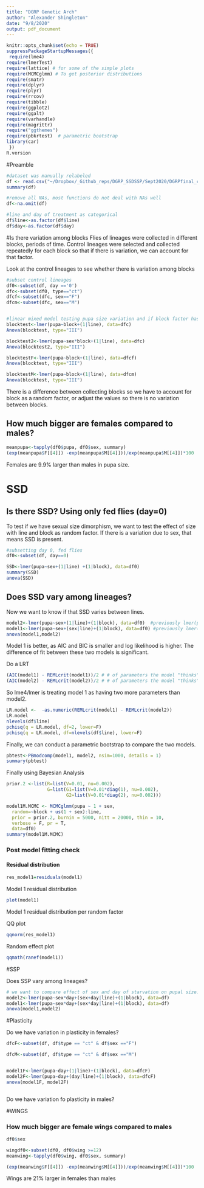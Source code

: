 ```yaml
---
title: "DGRP Genetic Arch"
author: "Alexander Shingleton"
date: "9/8/2020"
output: pdf_document
---
```


```r
knitr::opts_chunk$set(echo = TRUE)
suppressPackageStartupMessages({
 require(lme4)
require(lmerTest)
require(lattice) # for some of the simple plots
require(MCMCglmm) # To get posterior distributions
require(smatr)
require(dplyr)
require(plyr)
require(rrcov)
require(tibble)
require(ggplot2)
require(ggalt)
require(varhandle)
require(magrittr)
require("ggthemes")
require(pbkrtest)  # parametric bootstrap
library(car)
 })
R.version
```




#Preamble
```r
#dataset was manually relabeled
df <- read.csv("~/Dropbox/_Github_reps/DGRP_SSDSSP/Sept2020/DGRPfinal_clean_labels.csv")
summary(df)

#remove all NAs, most functions do not deal with NAs well
df<-na.omit(df)

#line and day of treatment as categorical
df$line<-as.factor(df$line)
df$day<-as.factor(df$day)
```






#Is there variation among blocks
Flies of lineages were collected in different blocks, periods of time. Control lineages were selected and collected repeatedly for each block so that if there is variation, we can account for that factor.

Look at the control lineages to see whether there is variation among blocks

```r
#subset control lineages
df0<-subset(df, day =='0')
dfc<-subset(df0, type=="ct")
dfcf<-subset(dfc, sex=="F")
dfcm<-subset(dfc, sex=="M")


#linear mixed model testing pupa size variation and if block factor has an effect on the variation
blocktest<-lmer(pupa~block+(1|line), data=dfc)
Anova(blocktest, type="III")

blocktest2<-lmer(pupa~sex*block+(1|line), data=dfc)
Anova(blocktest2, type="III")

blocktestF<-lmer(pupa~block+(1|line), data=dfcf)
Anova(blocktest, type="III")

blocktestM<-lmer(pupa~block+(1|line), data=dfcm)
Anova(blocktest, type="III")
```

There is a difference between collecting blocks so we have to account for block as a random factor, or adjust the values so there is no variation between blocks.

## How much bigger are females compared to males?


```r
meanpupa<-tapply(df0$pupa, df0$sex, summary)
(exp(meanpupa$F[[4]]) -exp(meanpupa$M[[4]]))/exp(meanpupa$M[[4]])*100

```

Females are 9.9% larger than males in pupa size.





# SSD

## Is there SSD? Using only fed flies (day=0)
To test if we have sexual size dimorphism, we want to test the effect of size with line and block as random factor. If there is a variation due to sex, that means SSD is present.
```r
#subsetting day 0, fed flies
df0<-subset(df, day==0)

SSD<-lmer(pupa~sex+(1|line) +(1|block), data=df0)
summary(SSD)
anova(SSD)
```

## Does SSD vary among lineages?
Now we want to know if that SSD varies between lines.

```r

model2<-lmer(pupa~sex+(1|line)+(1|block), data=df0)  #previously lmer(pupa~sex+(1|line)+(1|block), data=df0)
model1<-lmer(pupa~sex+(sex|line)+(1|block), data=df0) #previously lmer(pupa~sex+(sex|line)+(1|block), data=df0)
anova(model1,model2)
```
Model 1 is better, as AIC and BIC is smaller and log likelihood is higher. The difference of fit between these two models is significant.

Do a LRT

```r
(AIC(model1) - REMLcrit(model1))/2 # # of parameters the model "thinks" are being estimated
(AIC(model2) - REMLcrit(model2))/2 # # of parameters the model "thinks" are being estimated

```


So lme4/lmer is treating model 1 as having two more parameters than model2.
```r
LR.model <-  -as.numeric(REMLcrit(model1) - REMLcrit(model2))
LR.model
nlevels(df$line)
pchisq(q = LR.model, df=2, lower=F)
pchisq(q = LR.model, df=nlevels(df$line), lower=F)
```
Finally, we can conduct a parametric bootstrap to compare the two models.

```r
pbtest<-PBmodcomp(model1, model2, nsim=1000, details = 1)
summary(pbtest)
```

Finally using Bayesian Analysis

```r
prior.2 <-list(R=list(V=0.01, nu=0.002), 
               G=list(G1=list(V=0.01*diag(1), nu=0.002),
                      G2=list(V=0.01*diag(2), nu=0.002)))

model1M.MCMC <- MCMCglmm(pupa ~ 1 + sex, 
  random=~block + us(1 + sex):line,
  prior = prior.2, burnin = 5000, nitt = 20000, thin = 10,
  verbose = F, pr = T,
  data=df0)
summary(model1M.MCMC)
```



### Post model fitting check

#### Residual distribution
```r
res_model1=residuals(model1)
```
Model 1 residual distribution

```r
plot(model1)
```



Model 1 residual distribution per random factor


QQ plot
```r
qqnorm(res_model1)
```


Random effect plot
```r
qqmath(ranef(model1))
```
#SSP

Does SSP vary among lineages?

```r
# we want to compare effect of sex and day of starvation on pupal size.
model2<-lmer(pupa~sex*day+(sex+day|line)+(1|block), data=df)
model1<-lmer(pupa~sex*day+(sex*day|line)+(1|block), data=df)
anova(model1,model2)
```


#Plasticity

Do we have variation in plasticity in females?
```r
dfcF<-subset(df, df$type == "ct" & df$sex =="F")

dfcM<-subset(df, df$type == "ct" & df$sex =="M")


model1F<-lmer(pupa~day+(1|line)+(1|block), data=dfcF)
model2F<-lmer(pupa~day+(day|line)+(1|block), data=dfcF)
anova(model1F, model2F)



```


Do we have variation fo plasticity in males?






#WINGS

### How much bigger are female wings compared to males

```r
df0$sex

wingdf0<-subset(df0, df0$wing >=12)
meanwing<-tapply(df0$wing, df0$sex, summary)

(exp(meanwing$F[[4]]) -exp(meanwing$M[[4]]))/exp(meanwing$M[[4]])*100

```
Wings are 21% larger in females than males
